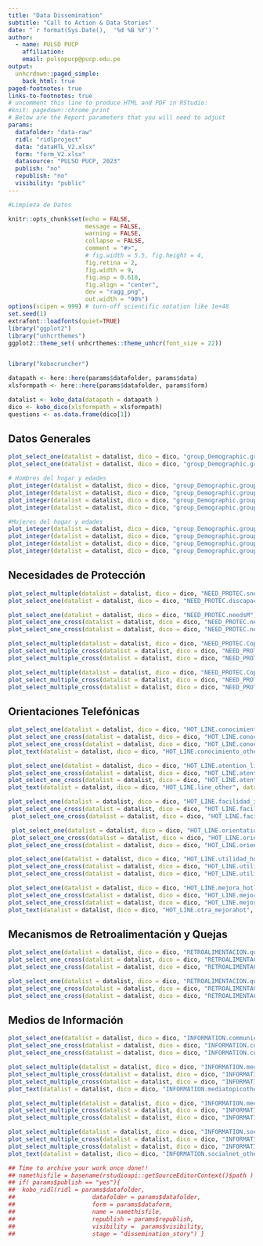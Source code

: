```yaml
---
title: "Data Dissemination"
subtitle: "Call to Action & Data Stories"
date: "`r format(Sys.Date(),  '%d %B %Y')`"
author:
  - name: PULSO PUCP
    affiliation:
    email: pulsopucp@pucp.edu.pe
output:
  unhcrdown::paged_simple:
    back_html: true
paged-footnotes: true
links-to-footnotes: true
# uncomment this line to produce HTML and PDF in RStudio:
#knit: pagedown::chrome_print
# Below are the Report parameters that you will need to adjust
params:
  datafolder: "data-raw"
  ridl: "ridlproject"
  data: "dataHTL_V2.xlsx"
  form: "form_V2.xlsx"
  datasource: "PULSO PUCP, 2023"
  publish: "no"
  republish: "no"
  visibility: "public"
---
```


```r
#Limpieza de Datos
```

```r
knitr::opts_chunk$set(echo = FALSE, 
                      message = FALSE, 
                      warning = FALSE,
                      collapse = FALSE,
                      comment = "#>",
                      # fig.width = 5.5, fig.height = 4,
                      fig.retina = 2, 
                      fig.width = 9,
                      fig.asp = 0.618,
                      fig.align = "center",
                      dev = "ragg_png",
                      out.width = "90%")
options(scipen = 999) # turn-off scientific notation like 1e+48
set.seed(1)
extrafont::loadfonts(quiet=TRUE)
library("ggplot2")
library("unhcrthemes")
ggplot2::theme_set( unhcrthemes::theme_unhcr(font_size = 22))


library("kobocruncher")

```

```r
datapath <- here::here(params$datafolder, params$data)
xlsformpath <- here::here(params$datafolder, params$form) 

datalist <- kobo_data(datapath = datapath )
dico <- kobo_dico(xlsformpath = xlsformpath)
questions <- as.data.frame(dico[1])
```

## Datos Generales

```r
plot_select_one(datalist = datalist, dico = dico, "group_Demographic.group_nv8at35.sex", datasource = params$datasource)
plot_select_one(datalist = datalist, dico = dico, "group_Demographic.group_nv8at35.age", datasource = params$datasource)

# Hombres del hogar y edades
plot_integer(datalist = datalist, dico = dico, "group_Demographic.group_Male.MALES_0_4_years", datasource = params$datasource)
plot_integer(datalist = datalist, dico = dico, "group_Demographic.group_Male.MALES_5_17_years", datasource = params$datasource)
plot_integer(datalist = datalist, dico = dico, "group_Demographic.group_Male.MALES_18_59_years", datasource = params$datasource)
plot_integer(datalist = datalist, dico = dico, "group_Demographic.group_Male.MALES_60_yrs_male", datasource = params$datasource)

#Mujeres del hogar y edades
plot_integer(datalist = datalist, dico = dico, "group_Demographic.group_Female.FEM_0_4_years", datasource = params$datasource)
plot_integer(datalist = datalist, dico = dico, "group_Demographic.group_Female.FEM_5_17_years", datasource = params$datasource)
plot_integer(datalist = datalist, dico = dico, "group_Demographic.group_Female.FEM_18_59_years", datasource = params$datasource)
plot_integer(datalist = datalist, dico = dico, "group_Demographic.group_Female.FEM_60_yrs", datasource = params$datasource)


```


## Necesidades de Protección

```r
plot_select_multiple(datalist = datalist, dico = dico, "NEED_PROTEC.sneeds", datasource = params$datasource)
plot_select_one(datalist = datalist, dico = dico, "NEED_PROTEC.discapacidad", datasource = params$datasource)

plot_select_one(datalist = datalist, dico = dico, "NEED_PROTEC.needsM")
plot_select_one_cross(datalist = datalist, dico = dico, "NEED_PROTEC.needsM","group_Demographic.group_nv8at35.sex", datasource = params$datasource)
plot_select_one_cross(datalist = datalist, dico = dico, "NEED_PROTEC.needsM","group_Demographic.group_nv8at35.age", datasource = params$datasource)

plot_select_multiple(datalist = datalist, dico = dico, "NEED_PROTEC.CopingMechanism1", datasource = params$datasource)
plot_select_multiple_cross(datalist = datalist, dico = dico, "NEED_PROTEC.CopingMechanism1","group_Demographic.group_nv8at35.sex", datasource = params$datasource)
plot_select_multiple_cross(datalist = datalist, dico = dico, "NEED_PROTEC.CopingMechanism1","group_Demographic.group_nv8at35.age", datasource = params$datasource)

plot_select_multiple(datalist = datalist, dico = dico, "NEED_PROTEC.CopingMechanism2", datasource = params$datasource)
plot_select_multiple_cross(datalist = datalist, dico = dico, "NEED_PROTEC.CopingMechanism2","group_Demographic.group_nv8at35.sex", datasource = params$datasource)
plot_select_multiple_cross(datalist = datalist, dico = dico, "NEED_PROTEC.CopingMechanism2","group_Demographic.group_nv8at35.age", datasource = params$datasource)
```


## Orientaciones Telefónicas

```r
plot_select_one(datalist = datalist, dico = dico, "HOT_LINE.conocimiento_linea", datasource = params$datasource)
plot_select_one_cross(datalist = datalist, dico = dico, "HOT_LINE.conocimiento_linea","group_Demographic.group_nv8at35.sex", datasource = params$datasource)
plot_select_one_cross(datalist = datalist, dico = dico, "HOT_LINE.conocimiento_linea","group_Demographic.group_nv8at35.age", datasource = params$datasource)
plot_text(datalist = datalist, dico = dico, "HOT_LINE.conocimiento_other", datasource = params$datasource)

plot_select_one(datalist = datalist, dico = dico, "HOT_LINE.atention_line", datasource = params$datasource)
plot_select_one_cross(datalist = datalist, dico = dico, "HOT_LINE.atention_line","group_Demographic.group_nv8at35.sex", datasource = params$datasource)
plot_select_one_cross(datalist = datalist, dico = dico, "HOT_LINE.atention_line","group_Demographic.group_nv8at35.age", datasource = params$datasource)
plot_text(datalist = datalist, dico = dico, "HOT_LINE.line_other", datasource = params$datasource)

plot_select_one(datalist = datalist, dico = dico, "HOT_LINE.facilidad_info", datasource = params$datasource)
plot_select_one_cross(datalist = datalist, dico = dico, "HOT_LINE.facilidad_info","group_Demographic.group_nv8at35.sex", datasource = params$datasource)
 plot_select_one_cross(datalist = datalist, dico = dico, "HOT_LINE.facilidad_info","group_Demographic.group_nv8at35.age", datasource = params$datasource)

 plot_select_one(datalist = datalist, dico = dico, "HOT_LINE.orientation_cal", datasource = params$datasource)
 plot_select_one_cross(datalist = datalist, dico = dico, "HOT_LINE.orientation_cal","group_Demographic.group_nv8at35.sex", datasource = params$datasource)
plot_select_one_cross(datalist = datalist, dico = dico, "HOT_LINE.orientation_cal","group_Demographic.group_nv8at35.age", datasource = params$datasource)

plot_select_one(datalist = datalist, dico = dico, "HOT_LINE.utilidad_hotline", datasource = params$datasource)
plot_select_one_cross(datalist = datalist, dico = dico, "HOT_LINE.utilidad_hotline","group_Demographic.group_nv8at35.sex", datasource = params$datasource)
plot_select_one_cross(datalist = datalist, dico = dico, "HOT_LINE.utilidad_hotline","group_Demographic.group_nv8at35.age", datasource = params$datasource)

plot_select_one(datalist = datalist, dico = dico, "HOT_LINE.mejora_hotline", datasource = params$datasource)
plot_select_one_cross(datalist = datalist, dico = dico, "HOT_LINE.mejora_hotline","group_Demographic.group_nv8at35.sex", datasource = params$datasource)
plot_select_one_cross(datalist = datalist, dico = dico, "HOT_LINE.mejora_hotline","group_Demographic.group_nv8at35.age", datasource = params$datasource)
plot_text(datalist = datalist, dico = dico, "HOT_LINE.otra_mejorahot", datasource = params$datasource)
```


## Mecanismos de Retroalimentación y Quejas

```r
plot_select_one(datalist = datalist, dico = dico, "RETROALIMENTACION.quejas", datasource = params$datasource)
plot_select_one_cross(datalist = datalist, dico = dico, "RETROALIMENTACION.quejas","group_Demographic.group_nv8at35.sex", datasource = params$datasource)
plot_select_one_cross(datalist = datalist, dico = dico, "RETROALIMENTACION.quejas","group_Demographic.group_nv8at35.age", datasource = params$datasource)

plot_select_one(datalist = datalist, dico = dico, "RETROALIMENTACION.quejas_01", datasource = params$datasource)
plot_select_one_cross(datalist = datalist, dico = dico, "RETROALIMENTACION.quejas_01","group_Demographic.group_nv8at35.sex", datasource = params$datasource)
plot_select_one_cross(datalist = datalist, dico = dico, "RETROALIMENTACION.quejas_01","group_Demographic.group_nv8at35.age", datasource = params$datasource)
```

## Medios de Información

```r
plot_select_one(datalist = datalist, dico = dico, "INFORMATION.communication", datasource = params$datasource)
plot_select_one_cross(datalist = datalist, dico = dico, "INFORMATION.communication","group_Demographic.group_nv8at35.sex", datasource = params$datasource)
plot_select_one_cross(datalist = datalist, dico = dico, "INFORMATION.communication","group_Demographic.group_nv8at35.age", datasource = params$datasource)

plot_select_multiple(datalist = datalist, dico = dico, "INFORMATION.mediatopic", datasource = params$datasource)
plot_select_multiple_cross(datalist = datalist, dico = dico, "INFORMATION.mediatopic","group_Demographic.group_nv8at35.sex", datasource = params$datasource)
plot_select_multiple_cross(datalist = datalist, dico = dico, "INFORMATION.mediatopic","group_Demographic.group_nv8at35.age", datasource = params$datasource)
plot_text(datalist = datalist, dico = dico, "INFORMATION.mediatopicother", datasource = params$datasource)

plot_select_multiple(datalist = datalist, dico = dico, "INFORMATION.media", datasource = params$datasource)
plot_select_multiple_cross(datalist = datalist, dico = dico, "INFORMATION.media","group_Demographic.group_nv8at35.sex", datasource = params$datasource)
plot_select_multiple_cross(datalist = datalist, dico = dico, "INFORMATION.media","group_Demographic.group_nv8at35.age", datasource = params$datasource)

plot_select_multiple(datalist = datalist, dico = dico, "INFORMATION.socialnet", datasource = params$datasource)
plot_select_multiple_cross(datalist = datalist, dico = dico, "INFORMATION.socialnet","group_Demographic.group_nv8at35.sex", datasource = params$datasource)
plot_select_multiple_cross(datalist = datalist, dico = dico, "INFORMATION.socialnet","group_Demographic.group_nv8at35.age", datasource = params$datasource)
plot_text(datalist = datalist, dico = dico, "INFORMATION.socialnet_other", datasource = params$datasource)
```

```r
## Time to archive your work once done!!
## namethisfile = basename(rstudioapi::getSourceEditorContext()$path )  
## if( params$publish == "yes"){
##  kobo_ridl(ridl = params$datafolder,
##                      datafolder = params$datafolder,
##                      form = params$dataform,
##                      name = namethisfile,
##                      republish = params$republish,
##                      visibility =  params$visibility,
##                      stage = "dissemination_story") }
```
